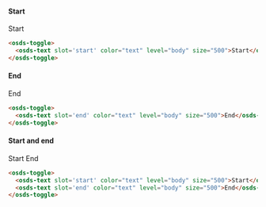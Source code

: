 
#### Start
<Canvas withSource="none">
  <osds-toggle>
    <osds-text slot='start' color="text" level="body" size="500">Start</osds-text>
  </osds-toggle>
</Canvas >

```html
<osds-toggle>
  <osds-text slot='start' color="text" level="body" size="500">Start</osds-text>
</osds-toggle>
```

#### End
<Canvas withSource="none">
  <osds-toggle>
    <osds-text slot='end' color="text" level="body" size="500">End</osds-text>
  </osds-toggle>
</Canvas >

```html
<osds-toggle>
  <osds-text slot='end' color="text" level="body" size="500">End</osds-text>
</osds-toggle>
```

#### Start and end
<Canvas withSource="none">
  <osds-toggle>
    <osds-text slot='start' color="text" level="body" size="500">Start</osds-text>
    <osds-text slot='end' color="text" level="body" size="500">End</osds-text>
  </osds-toggle>
</Canvas >

```html
<osds-toggle>
  <osds-text slot='start' color="text" level="body" size="500">Start</osds-text>
  <osds-text slot='end' color="text" level="body" size="500">End</osds-text>
</osds-toggle>
```
